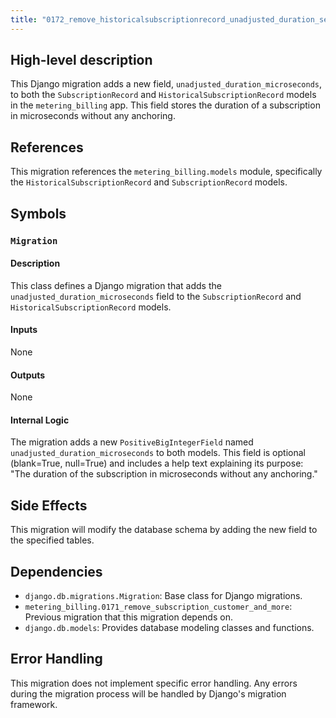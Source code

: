 ```yaml
---
title: "0172_remove_historicalsubscriptionrecord_unadjusted_duration_seconds_and_more.py"
---
```


## High-level description
This Django migration adds a new field, `unadjusted_duration_microseconds`, to both the `SubscriptionRecord` and `HistoricalSubscriptionRecord` models in the `metering_billing` app. This field stores the duration of a subscription in microseconds without any anchoring.

## References
This migration references the `metering_billing.models` module, specifically the `HistoricalSubscriptionRecord` and `SubscriptionRecord` models.

## Symbols

### `Migration`
#### Description
This class defines a Django migration that adds the `unadjusted_duration_microseconds` field to the `SubscriptionRecord` and `HistoricalSubscriptionRecord` models.

#### Inputs
None

#### Outputs
None

#### Internal Logic
The migration adds a new `PositiveBigIntegerField` named `unadjusted_duration_microseconds` to both models. This field is optional (blank=True, null=True) and includes a help text explaining its purpose: "The duration of the subscription in microseconds without any anchoring."

## Side Effects
This migration will modify the database schema by adding the new field to the specified tables.

## Dependencies
- `django.db.migrations.Migration`: Base class for Django migrations.
- `metering_billing.0171_remove_subscription_customer_and_more`: Previous migration that this migration depends on.
- `django.db.models`: Provides database modeling classes and functions.

## Error Handling
This migration does not implement specific error handling. Any errors during the migration process will be handled by Django's migration framework.
